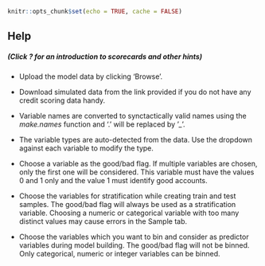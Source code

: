 ```r
knitr::opts_chunk$set(echo = TRUE, cache = FALSE)
```

## Help
##### (Click ? for an introduction to scorecards and other hints)

* Upload the model data by clicking 'Browse'.

* Download simulated data from the link provided if you do not have any credit
scoring data handy.

* Variable names are converted to synctactically valid names using the *make.names* function and '.' will be replaced by '_'.

* The variable types are auto-detected from the data. Use the dropdown against
each variable to modify the type.

* Choose a variable as the good/bad flag. If multiple variables are chosen, only the first one will be considered. This variable must have the values 0 and 1
only and the value 1 must identify good accounts.

* Choose the variables for stratification while creating train and test samples. The good/bad flag will always be used as a stratification variable. Choosing a
numeric or categorical variable with too many distinct values may cause errors
in the Sample tab.

* Choose the variables which you want to bin and consider as predictor variables during model building. The good/bad flag will not be binned. Only categorical,
numeric or integer variables can be binned.